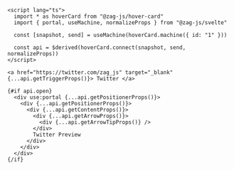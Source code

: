 ```svelte
<script lang="ts">
  import * as hoverCard from "@zag-js/hover-card"
  import { portal, useMachine, normalizeProps } from "@zag-js/svelte"

  const [snapshot, send] = useMachine(hoverCard.machine({ id: "1" }))

  const api = $derived(hoverCard.connect(snapshot, send, normalizeProps))
</script>

<a href="https://twitter.com/zag_js" target="_blank" {...api.getTriggerProps()}> Twitter </a>

{#if api.open}
  <div use:portal {...api.getPositionerProps()}>
    <div {...api.getPositionerProps()}>
      <div {...api.getContentProps()}>
        <div {...api.getArrowProps()}>
          <div {...api.getArrowTipProps()} />
        </div>
        Twitter Preview
      </div>
    </div>
  </div>
{/if}
```
